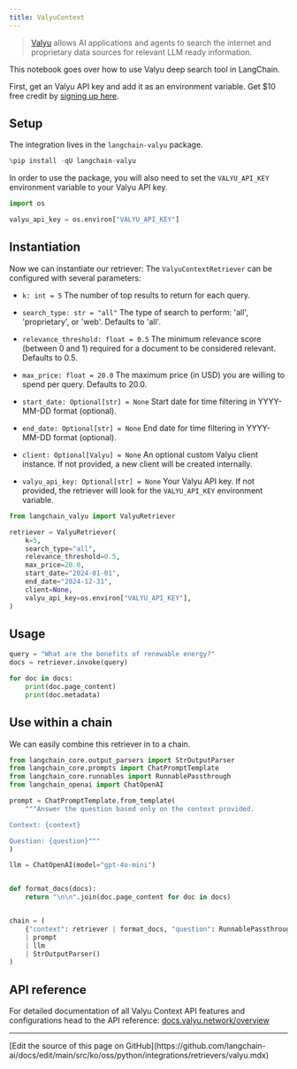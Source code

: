 ```yaml
---
title: ValyuContext
---
```


>[Valyu](https://www.valyu.network/) allows AI applications and agents to search the internet and proprietary data sources for relevant LLM ready information.

This notebook goes over how to use Valyu deep search tool in LangChain.

First, get an Valyu API key and add it as an environment variable. Get $10 free credit  by [signing up here](https://platform.valyu.network/).

## Setup

The integration lives in the `langchain-valyu` package.

```python
%pip install -qU langchain-valyu
```

In order to use the package, you will also need to set the `VALYU_API_KEY` environment variable to your Valyu API key.

```python
import os

valyu_api_key = os.environ["VALYU_API_KEY"]
```

## Instantiation

Now we can instantiate our retriever:
The `ValyuContextRetriever` can be configured with several parameters:

- `k: int = 5`
  The number of top results to return for each query.

- `search_type: str = "all"`
  The type of search to perform: 'all', 'proprietary', or 'web'. Defaults to 'all'.

- `relevance_threshold: float = 0.5`
  The minimum relevance score (between 0 and 1) required for a document to be considered relevant. Defaults to 0.5.

- `max_price: float = 20.0`
  The maximum price (in USD) you are willing to spend per query. Defaults to 20.0.

- `start_date: Optional[str] = None`
  Start date for time filtering in YYYY-MM-DD format (optional).

- `end_date: Optional[str] = None`
  End date for time filtering in YYYY-MM-DD format (optional).

- `client: Optional[Valyu] = None`
  An optional custom Valyu client instance. If not provided, a new client will be created internally.

- `valyu_api_key: Optional[str] = None`
  Your Valyu API key. If not provided, the retriever will look for the `VALYU_API_KEY` environment variable.

```python
from langchain_valyu import ValyuRetriever

retriever = ValyuRetriever(
    k=5,
    search_type="all",
    relevance_threshold=0.5,
    max_price=20.0,
    start_date="2024-01-01",
    end_date="2024-12-31",
    client=None,
    valyu_api_key=os.environ["VALYU_API_KEY"],
)
```

## Usage

```python
query = "What are the benefits of renewable energy?"
docs = retriever.invoke(query)

for doc in docs:
    print(doc.page_content)
    print(doc.metadata)
```

## Use within a chain

We can easily combine this retriever in to a chain.

```python
from langchain_core.output_parsers import StrOutputParser
from langchain_core.prompts import ChatPromptTemplate
from langchain_core.runnables import RunnablePassthrough
from langchain_openai import ChatOpenAI

prompt = ChatPromptTemplate.from_template(
    """Answer the question based only on the context provided.

Context: {context}

Question: {question}"""
)

llm = ChatOpenAI(model="gpt-4o-mini")


def format_docs(docs):
    return "\n\n".join(doc.page_content for doc in docs)


chain = (
    {"context": retriever | format_docs, "question": RunnablePassthrough()}
    | prompt
    | llm
    | StrOutputParser()
)
```

## API reference

For detailed documentation of all Valyu Context API features and configurations head to the API reference: [docs.valyu.network/overview](https://docs.valyu.network/overview)

---

<Callout icon="pen-to-square" iconType="regular">
  [Edit the source of this page on GitHub](https://github.com/langchain-ai/docs/edit/main/src/ko/oss/python/integrations/retrievers/valyu.mdx)
</Callout>
